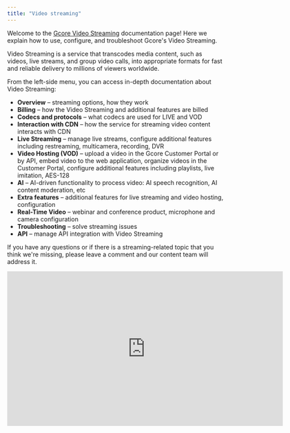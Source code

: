 ```yaml
---
title: "Video streaming"
---
```


Welcome to the [Gcore Video Streaming](https://gcore.com/streaming-platform) documentation page\! Here we explain how to use, configure, and troubleshoot Gcore's Video Streaming.

Video Streaming is a service that transcodes media content, such as videos, live streams, and group video calls, into appropriate formats for fast and reliable delivery to millions of viewers worldwide.

From the left-side menu, you can access in-depth documentation about Video Streaming:

- **Overview** – streaming options, how they work
- **Billing** – how the Video Streaming and additional features are billed
- **Codecs and protocols** – what codecs are used for LIVE and VOD
- **Interaction with CDN** – how the service for streaming video content interacts with CDN
- **Live Streaming** – manage live streams, configure additional features including restreaming, multicamera, recording, DVR
- **Video Hosting (VOD)** – upload a video in the Gcore Customer Portal or by API, embed video to the web application, organize videos in the Customer Portal, configure additional features including playlists, live imitation, AES-128
- **AI** – AI-driven functionality to process video: AI speech recognition, AI content moderation, etc
- **Extra features** – additional features for live streaming and video hosting, configuration
- **Real-Time Video** – webinar and conference product, microphone and camera configuration
- **Troubleshooting** – solve streaming issues
- **API** – manage API integration with Video Streaming

If you have any questions or if there is a streaming-related topic that you think we're missing, please leave a comment and our content team will address it.

<div style={{ textAlign: 'center' }}>
  <iframe
    src="https://demo.gvideo.io/videos/2675_zH5vyOfkNqoxzei"
    width="640"
    height="360"
    frameBorder="0"
    allow="encrypted-media"
    allowFullScreen=""
    loading="lazy"
  />
</div>